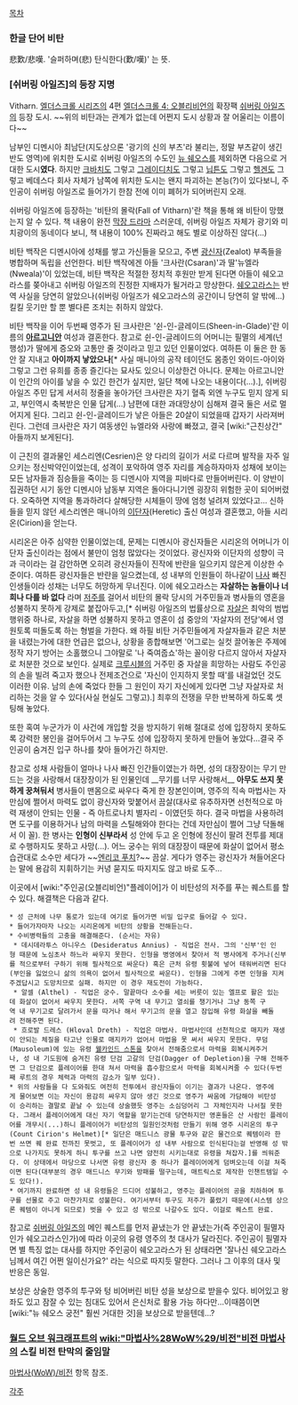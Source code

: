 [[목차]]

=== 한글 단어 비탄 === 
悲歎/悲嘆. '슬퍼하며(悲) 탄식한다(歎/嘆)' 는 뜻. 

=== [쉬버링 아일즈]의 등장 지명 ===
Vitharn. [[엘더스크롤 시리즈]]의 4편 [[엘더스크롤 4: 오블리비언]]의 확장팩 [[쉬버링 아일즈]]의 등장 도시. ~~위의 비탄과는 관계가 없는데 어쩐지 도시 상황과 잘 어울리는 이름이다~~ 

남부인 디멘시아 최남단(지도상으론 '광기의 신의 부츠'라 불리는, 정말 부츠같이 생긴 반도 영역)에 위치한 도시로 쉬버링 아일즈의 수도인 [[뉴 쉐오스]]를 제외하면 다음으로 거대한 도시'''였다'''. 하지만 [[크바치]]도 그렇고 [[그레이디치]]도 그렇고 [[닙튼]]도 그렇고 [[헬겐]]도 그렇고 베데스다 회사 자체가 남쪽에 위치한 도시는 왠지 파괴하는 본능(?)이 있다보니, 주인공이 쉬버링 아일즈로 들어가기 한참 전에 이미 폐허가 되어버린지 오래. 

쉬버링 아일즈에 등장하는 '비탄의 몰락(Fall of Vitharn)'란 책을 통해 왜 비탄이 망했는지 알 수 있다. 책 내용이 완전 [[막장 드라마]] 스러운데, 쉬버링 아일즈 자체가 광기와 미치광이의 동네이다 보니, 책 내용이 100% 진짜라고 해도 별로 이상하진 않다(...)

비탄 백작은 디멘시아에 성채를 쌓고 가신들을 모으고, 주변 [[광신도|광신자]](Zealot) 부족들을 병합하며 독립을 선언한다. 비탄 백작에겐 아들  '크사란(Csaran)'과 딸'뉴엘라(Nweala)'이 있었는데, 비탄 백작은 적절한 정치적 후원만 받게 된다면 아들이 쉐오고라스를 쫒아내고 쉬버링 아일즈의 진정한 지배자가 될거라고 망상한다. [[쉐오고라스]]는 반역 사실을 당연히 알았으나(쉬버링 아일즈가 쉐오고라스의 공간이니 당연히 알 밖에...) 킬킬 웃기만 할 뿐 별다른 조치는 취하지 않았다.

비탄 백작을 이어 두번째 영주가 된 크사란은 '쉰-인-글레이드(Sheen-in-Glade)'란 이름의 '''[[아르고니안]]''' 여성과 결혼한다.  참고로 쉰-인-글레이드의 어머니는 필멸의 세계(넌 행성)가 딸에게 증오와 고통만 줄 것이라고 믿고 있던 인물이었다.  여하튼 이 둘은 한 동안 잘 지내고 '''아이까지 낳았으나'''[* 사실 매니아의 공작 테이던도 몸종인 와이드-아이와 그렇고 그런 유희를 종종 즐긴다는 묘사도 있으니 이상한건 아니다. 문제는 아르고니안이 인간의 아이를 낳을 수 있긴 한건가 싶지만, 일단 책에 나오는 내용이다(...).], 쉬버링 아일즈 주민 답게 서서히 정줄을 놓아가던 크사란은 자기 혈족 외엔 누구도 믿지 않게 되고, 부인역시 축복받은 인물 답게(...) 남편에 대한 과대망상이 심해져 결국 둘은 서로 멀어지게 된다. 그리고 쉰-인-글레이드가 낳은 아들은 20살이 되었을때 갑자기 사라져버린다. 그런데 크사란은 자기 여동생인 뉴엘라와 사랑에 빠졌고, 결국 [wiki:"근친상간" 아들까지 보게된다].

이 근친의 결과물인 세스리엔(Cesrien)은 양 다리의 길이가 서로 다르며 발작을 자주 일으키는 정신박약인이었는데, 성격이 포악하여 영주 자리를 계승하자마자 성채에 보이는 모든 남자들과 짐승들을 죽이는 등 디멘시아 지역을 피바다로 만들어버린다. 이 양반이 집권하던 시기 동안 디멘시아 남동부 지역은 돌아다니기엔 굉장히 위험한 곳이 되어버렸다. 오죽하면 지역을 통과하려다 살해당한 시체들이 땅에 엄청 널려져 있었다고... 신하들을 믿지 않던 세스리엔은 매니아의 [[이단자]](Heretic) 출신 여성과 결혼했고, 아들 시리온(Cirion)을 얻는다.

시리온은 아주 심약한 인물이었는데, 문제는 디멘시아 광신자들은 시리온의 어머니가 이단자 출신이라는 점에서 불만이 엄청 많았다는 것이었다. 광신자와 이단자의 성향이 극과 극이라는 걸 감안하면 오히려 광신자들이 진작에 반란을 일으키지 않은게 이상한 수준이다. 여하튼 광신자들은 반란을 일으켰는데, 성 내부의 인원들이 하나같이 [[나사]] 빠진 인생들이라 성채는 너무도 허망하게 무너진다. 이에 쉐오고라스는 '''자살하는 놈들이나 너희나 다를 바 없다''' 라며 [[저주]]를 걸어서 비탄의 몰락 당시의 거주민들과 병사들의 영혼을 성불하지 못하게 강제로 붙잡아두고,[* 쉬버링 아일즈의 법률상으로 [[자살]]은 최악의 범법 행위중 하나로, 자살을 하면 성불하지 못하고 영혼이 섬 중앙의 '자살자의 전당'에서 영원토록 떠돌도록 하는 형벌을 가한다. 왜 하필 비탄 거주민들에게 자살자들과 같은 처분을 내렸는가에 대한 언급은 없으나, 상황을 종합해보면 '어그로는 실컷 끌어놓은 주제에 정작 자기 방어는 소홀했으니 그야말로 '나 죽여줍쇼'하는 꼴이랑 다르지 않아서 자살자로 처분한 것으로 보인다. 실제로 [[크루시블]]의 거주민 중 자살을 희망하는 사람도 주인공의 손을 빌려 죽고자 했으나 전제조건으로 '자신이 인지하지 못할 때'를 내걸었던 것도 이러한 이유. 남의 손에 죽었다 한들 그 원인이 자기 자신에게 있다면 그냥 자살자로 처리하는 것을 알 수 있다(사실 현실도 그렇고).] 최후의 전쟁을 무한 반복하게 하도록 셋팅해 놓았다. 

또한 혹여 누군가가 이 사건에 개입할 것을 방지하기 위해 절대로 성에 입장하지 못하도록 강력한 봉인을 걸어두어서 그 누구도 성에 입장하지 못하게 만들어 놓았다...결국 주인공이 숨겨진 입구 하나를 찾아 들어가긴 하지만. 

참고로 성채 사람들이 얼마나 나사 빠진 인간들이였는가 하면, 성의 대장장이는 무기 만드는 것을 사랑해서 대장장이가 된 인물인데 __무기를 너무 사랑해서__ '''아무도 쓰지 못하게 꿍쳐둬서''' 병사들이 맨몸으로 싸우다 죽게 한 장본인이며, 영주의 직속 마법사는 자만심에 쩔어서 마력도 없이 광신자와 맞붙어서 끔살(대사로 유추하자면 선천적으로 마력 재생이 안되는 인물 - 즉 아트로나치 별자리 - 이였던듯 하다. 결국 마법을 사용하려면 도구를 이용하거나 남의 마력을 스틸해와야 한다는 건데 자만심이 쩔어 그냥 닥돌해서 이 꼴). 한 병사는 '''인형이 신부라서''' 성 안에 두고 온 인형에 정신이 팔려 전투를 제대로 수행하지도 못하고 사망(...). 어느 궁수는 위의 대장장이 때문에 화살이 없어서 평소 습관대로 소수만 세다가 ~~[[엔리코 푸치]]?~~ 끔살. 게다가 영주는 광신자가 쳐들어온다는 말에 용감히 지휘하기는 커녕 묻지도 따지지도 않고 바로 도주...

이곳에서 [wiki:"주인공(오블리비언)"플레이어]가 이 비탄성의 저주를 푸는 퀘스트를 할 수 있다. 해결책은 다음과 같다.

 * 성 근처에 나무 통로가 있는데 여기로 들어가면 비밀 입구로 들어갈 수 있다.
 * 들어가자마자 나오는 시리온에게 비탄의 상황을 전해듣는다.
 * 수비병력들의 고충을 해결해준다. (순서는 자유)
  * 데시데라투스 아니우스 (Desideratus Annius) - 직업은 전사. 그의 '신부'인 인형 때문에 노심초사 하느라 싸우지 못한다. 인형을 병영에서 찾아서 적 병사에게 주거나(신부를 적으로부터 구하기 위해 필사적으로 싸운다) 혹은 근처 유령 횟불에 넣어 태워버리면 된다(부인을 잃었으니 삶의 의욕이 없어서 필사적으로 싸운다). 인형을 그에게 주면 인형을 지켜주겠답시고 도망치므로 실패. 하지만 이 경우 재도전이 가능하다.
  * 알셀 (Althel) - 직업은 궁수. 말끝마다 소수를 세는 버릇이 있는 엘프로 활은 있는데 화살이 없어서 싸우지 못한다. 서쪽 구역 내 무기고 열쇠를 챙기거나 그냥 동쪽 구역 내 무기고로 달려가서 문을 따거나 해서 무기고의 문을 열고 잠입해 유령 화살을 빼돌려 전해주면 된다.
  * 흐로발 드레스 (Hloval Dreth) - 직업은 마법사. 마법사인데 선천적으로 매지카 재생이 안되는 체질을 타고난 인물로 매지카가 없어서 마법을 못 써서 싸우지 못한다. 무덤(Mausoleum)에 있는 유령 [[웰카인드 스톤]]을 찾아서 전해줌으로서 마력을 회복시켜주거나, 성 내 기도원에 숨겨진 유령 단검 고갈의 단검(Dagger of Depletion)을 구해 전해주면 그 단검으로 플레이어를 한대 쳐서 마력을 흡수함으로서 마력을 회복시켜줄 수 있다(두번째 루트의 경우 체력과 마력의 감소가 일부 있다).
 * 위의 사람들을 다 도와줘도 여전히 전투에서 광신자들이 이기는 결과가 나온다. 영주에게 물어보면 이는 자신이 용감히 싸우지 않아 생긴 것으로 영주가 싸움에 가담해야 비탄성이 승리하는 결말로 끝날 수 있는데 상술했듯 영주는 소심덩어리 그 자체인지라 나서질 못한다. 그래서 플레이어에게 대신 자기 역할을 맡기는건데 당연하지만 영혼들은 산 사람인 플레이어를 개무시(...)하니 플레이어가 비탄성의 일원인것처럼 만들기 위해 영주 시리온의 투구(Count Cirion's Helmet)[* 일단은 매드니스 광물 투구와 같은 물건으로 퀘템이라 한번 쓰면 퀘 완료 전까진 못벗고, 또 플레이어가 성 내부 사람으로 인식된다는걸 반영해 성 밖으로 나가지도 못하게 하니 투구를 쓰고 나면 얌전히 시키는대로 유령을 쳐잡자.]를 씌워준다. 이 상태에서 마당으로 나서면 유령 광신자 중 하나가 플레이어에게 덤벼오는데 이걸 쳐죽이면 된다(대부분의 경우 매드니스 무기와 방패를 떨구는데, 매트릭스로 제작한 인챈트템일 수도 있다!).
 * 여기까지 완료하면 성 내 유령들은 드디어 성불하고, 영주는 플레이어의 공을 치하하며 투구를 선물로 주고 마찬가지로 성불한다. 여기서부터 투구도 저주가 풀렸기 때문에(시스템 상으론 퀘템이 아니게 되므로) 벗을 수 있고 성 밖으로 나갈수도 있다. 이걸로 퀘스트 완료.

참고로 [[쉬버링 아일즈]]의 메인 퀘스트를 먼저 끝냈는가 안 끝냈는가(즉 주인공이 필멸자인가 쉐오고라스인가)에 따라 이곳의 유령 영주의 첫 대사가 달라진다. 주인공이 필멸자면 별 특징 없는 대사를 하지만 주인공이 쉐오고라스가 된 상태라면 '잘나신 쉐오고라스 님께서 여긴 어쩐 일이신가요?' 라는 식으로 따지듯 말한다. 그러나 그 이후의 대사 및 반응은 동일.

보상은 상술한 영주의 투구와 텅 비어버린 비탄 성을 보상으로 받을수 있다. 비어있고 왕좌도 있고 잠잘 수 있는 침대도 있어서 은신처로 활용 가능 하다만...이때쯤이면 [wiki:"뉴 쉐오스 궁전" 훨씬 거대한 것]을 보상으로 받을텐데...?

=== [[월드 오브 워크래프트]]의 [[wiki:"마법사%28WoW%29/비전"비전 마법사]]의 스킬 비전 탄막의 줄임말 ===
[[마법사(WoW)/비전]] 항목 참조.

[[각주]]
